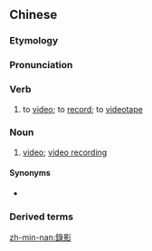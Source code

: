 ==Chinese==
{{zh-forms|s=录影}}

===Etymology===
{{rfe|lang=zh}}

===Pronunciation===
{{zh-pron
|m=lùyǐng
|cat=v,n
}}

===Verb===
{{zh-verb}}

# to [[video]]; to [[record]]; to [[videotape]]

===Noun===
{{zh-noun}}

# [[video]]; [[video recording]]

====Synonyms====
* {{zh-l|錄像}}

===Derived terms===
{{zh-der|錄影帶}}

[[zh-min-nan:錄影]]